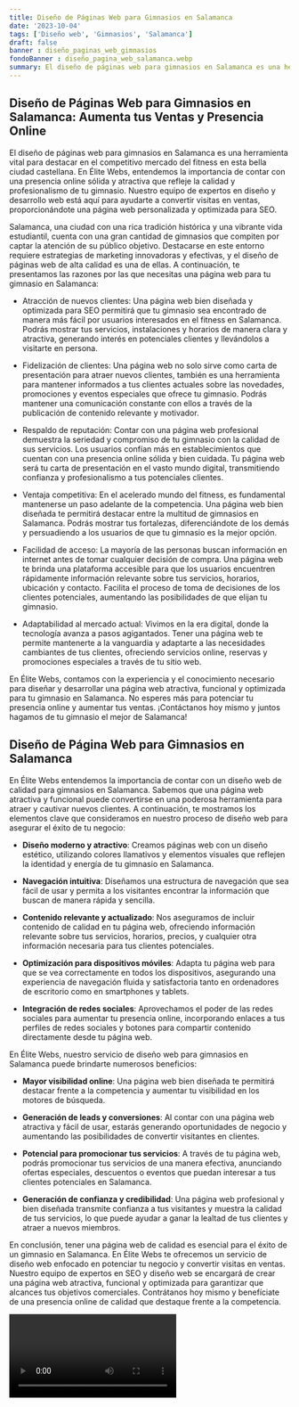 ```yaml
---
title: Diseño de Páginas Web para Gimnasios en Salamanca
date: '2023-10-04'
tags: ['Diseño web', 'Gimnasios', 'Salamanca']
draft: false
banner : diseño_paginas_web_gimnasios
fondoBanner : diseño_pagina_web_salamanca.webp
summary: El diseño de páginas web para gimnasios en Salamanca es una herramienta vital para destacar en el competitivo mercado del fitness en esta bella ciudad castellana. En Élite Webs, entendemos la importancia de contar con una presencia online sólida y atractiva que refleje la calidad y profesionalismo de tu gimnasio. Nuestro equipo de expertos en diseño y desarrollo web está aquí para ayudarte a convertir visitas en ventas, proporcionándote una página web personalizada y optimizada para SEO.
---
```


## Diseño de Páginas Web para Gimnasios en Salamanca: Aumenta tus Ventas y Presencia Online

El diseño de páginas web para gimnasios en Salamanca es una herramienta vital para destacar en el competitivo mercado del fitness en esta bella ciudad castellana. En Élite Webs, entendemos la importancia de contar con una presencia online sólida y atractiva que refleje la calidad y profesionalismo de tu gimnasio. Nuestro equipo de expertos en diseño y desarrollo web está aquí para ayudarte a convertir visitas en ventas, proporcionándote una página web personalizada y optimizada para SEO.

Salamanca, una ciudad con una rica tradición histórica y una vibrante vida estudiantil, cuenta con una gran cantidad de gimnasios que compiten por captar la atención de su público objetivo. Destacarse en este entorno requiere estrategias de marketing innovadoras y efectivas, y el diseño de páginas web de alta calidad es una de ellas. A continuación, te presentamos las razones por las que necesitas una página web para tu gimnasio en Salamanca:

- Atracción de nuevos clientes: Una página web bien diseñada y optimizada para SEO permitirá que tu gimnasio sea encontrado de manera más fácil por usuarios interesados en el fitness en Salamanca. Podrás mostrar tus servicios, instalaciones y horarios de manera clara y atractiva, generando interés en potenciales clientes y llevándolos a visitarte en persona.

- Fidelización de clientes: Una página web no solo sirve como carta de presentación para atraer nuevos clientes, también es una herramienta para mantener informados a tus clientes actuales sobre las novedades, promociones y eventos especiales que ofrece tu gimnasio. Podrás mantener una comunicación constante con ellos a través de la publicación de contenido relevante y motivador.

- Respaldo de reputación: Contar con una página web profesional demuestra la seriedad y compromiso de tu gimnasio con la calidad de sus servicios. Los usuarios confían más en establecimientos que cuentan con una presencia online sólida y bien cuidada. Tu página web será tu carta de presentación en el vasto mundo digital, transmitiendo confianza y profesionalismo a tus potenciales clientes.

- Ventaja competitiva: En el acelerado mundo del fitness, es fundamental mantenerse un paso adelante de la competencia. Una página web bien diseñada te permitirá destacar entre la multitud de gimnasios en Salamanca. Podrás mostrar tus fortalezas, diferenciándote de los demás y persuadiendo a los usuarios de que tu gimnasio es la mejor opción.

- Facilidad de acceso: La mayoría de las personas buscan información en internet antes de tomar cualquier decisión de compra. Una página web te brinda una plataforma accesible para que los usuarios encuentren rápidamente información relevante sobre tus servicios, horarios, ubicación y contacto. Facilita el proceso de toma de decisiones de los clientes potenciales, aumentando las posibilidades de que elijan tu gimnasio.

- Adaptabilidad al mercado actual: Vivimos en la era digital, donde la tecnología avanza a pasos agigantados. Tener una página web te permite mantenerte a la vanguardia y adaptarte a las necesidades cambiantes de tus clientes, ofreciendo servicios online, reservas y promociones especiales a través de tu sitio web.

En Élite Webs, contamos con la experiencia y el conocimiento necesario para diseñar y desarrollar una página web atractiva, funcional y optimizada para tu gimnasio en Salamanca. No esperes más para potenciar tu presencia online y aumentar tus ventas. ¡Contáctanos hoy mismo y juntos hagamos de tu gimnasio el mejor de Salamanca!

<GifSeo />

<Cta />

## **Diseño de Página Web para Gimnasios en Salamanca**

En Élite Webs entendemos la importancia de contar con un diseño web de calidad para gimnasios en Salamanca. Sabemos que una página web atractiva y funcional puede convertirse en una poderosa herramienta para atraer y cautivar nuevos clientes. A continuación, te mostramos los elementos clave que consideramos en nuestro proceso de diseño web para asegurar el éxito de tu negocio:

- **Diseño moderno y atractivo**: Creamos páginas web con un diseño estético, utilizando colores llamativos y elementos visuales que reflejen la identidad y energía de tu gimnasio en Salamanca.

- **Navegación intuitiva**: Diseñamos una estructura de navegación que sea fácil de usar y permita a los visitantes encontrar la información que buscan de manera rápida y sencilla.

- **Contenido relevante y actualizado**: Nos aseguramos de incluir contenido de calidad en tu página web, ofreciendo información relevante sobre tus servicios, horarios, precios, y cualquier otra información necesaria para tus clientes potenciales.

- **Optimización para dispositivos móviles**: Adapta tu página web para que se vea correctamente en todos los dispositivos, asegurando una experiencia de navegación fluida y satisfactoria tanto en ordenadores de escritorio como en smartphones y tablets.

- **Integración de redes sociales**: Aprovechamos el poder de las redes sociales para aumentar tu presencia online, incorporando enlaces a tus perfiles de redes sociales y botones para compartir contenido directamente desde tu página web.

En Élite Webs, nuestro servicio de diseño web para gimnasios en Salamanca puede brindarte numerosos beneficios:

- **Mayor visibilidad online**: Una página web bien diseñada te permitirá destacar frente a la competencia y aumentar tu visibilidad en los motores de búsqueda.

- **Generación de leads y conversiones**: Al contar con una página web atractiva y fácil de usar, estarás generando oportunidades de negocio y aumentando las posibilidades de convertir visitantes en clientes.

- **Potencial para promocionar tus servicios**: A través de tu página web, podrás promocionar tus servicios de una manera efectiva, anunciando ofertas especiales, descuentos o eventos que puedan interesar a tus clientes potenciales en Salamanca.

- **Generación de confianza y credibilidad**: Una página web profesional y bien diseñada transmite confianza a tus visitantes y muestra la calidad de tus servicios, lo que puede ayudar a ganar la lealtad de tus clientes y atraer a nuevos miembros.

En conclusión, tener una página web de calidad es esencial para el éxito de un gimnasio en Salamanca. En Élite Webs te ofrecemos un servicio de diseño web enfocado en potenciar tu negocio y convertir visitas en ventas. Nuestro equipo de expertos en SEO y diseño web se encargará de crear una página web atractiva, funcional y optimizada para garantizar que alcances tus objetivos comerciales. Contrátanos hoy mismo y benefíciate de una presencia online de calidad que destaque frente a la competencia.

<Video />

<CtaBot job='Gimnasios' city='Salamanca'/>

<Gmaps query='Salamanca+españa+maps' />